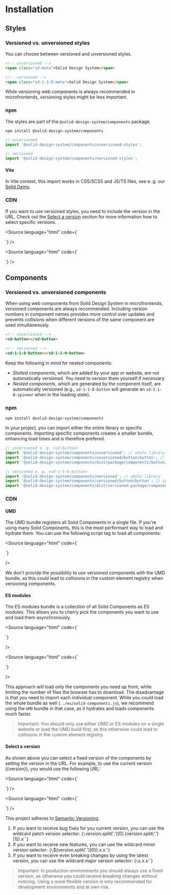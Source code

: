 
<Meta title="Docs/General/Installation" />

# Installation

## Styles

### Versioned vs. unversioned styles

You can choose between versioned and unversioned styles.

```html
<!-- unversioned -->
<span class="sd-meta">Solid Design System</span>
```

```html
<!-- versioned -->
<span class="sd-1-1-0-meta">Solid Design System</span>
```

While versioning web components is always recommended in microfrontends, versioning styles might be less important.

### npm

The styles are part of the `@solid-design-system/components` package.

```shell
npm install @solid-design-system/components
```

```js
// unversioned
import '@solid-design-system/components/unversioned-styles';

// versioned
import '@solid-design-system/components/versioned-styles';
```

#### Vite

In Vite context, this import works in CSS/SCSS and JS/TS files, see e. g. our [Solid Demo](https://github.com/solid-design-system/solid-design-system-demo/blob/main/src/index.scss).

### CDN

If you want to use versioned styles, you need to include the version in the URL. Check out the [Select a version](#select-a-version) section for more information how to select specific versions.

<Source language="html" code={`<!-- unversioned e. g. <span class="sd-meta">...</span> -->
<link rel="stylesheet" href="${cdnBase}/${version}/styles/solid-components.css" />`}
/>

<Source language="html" code={`<!-- versioned e. g. <span class="sd-1-1-0-meta">...</span> -->
<link rel="stylesheet" href="${cdnBase}/${version}/versioned-styles/solid-components.css" />`}
/>

## Components

### Versioned vs. unversioned components

When using web components from Solid Design System in microfrontends, versioned components are always recommended. Including version numbers in component names provides more control over updates and prevents collisions when different versions of the same component are used simultaneously.

```html
<!-- unversioned -->
<sd-button></sd-button>
```

```html
<!-- versioned -->
<sd-1-1-0-button></sd-1-1-0-button>
```

Keep the following in mind for nested components:

- _Slotted components_, which are added by your app or website, are not automatically versioned. You need to version them yourself if necessary.
- _Nested components_, which are generated by the component itself, are automatically versioned (e.g., `sd-1-1-0-button` will generate an `sd-1-1-0-spinner` when in the loading state).

### npm

```shell
npm install @solid-design-system/components
```

In your project, you can import either the entire library or specific components.
Importing specific components creates a smaller bundle, enhancing load times and is therefore prefered.

```js
// unversioned e. g. <sd-button>
import '@solid-design-system/components/unversioned'; // whole library
import '@solid-design-system/components/unversioned/button/button'; // specific component
import '@solid-design-system/components/dist/package/components/button/button'; // specific component in a Stencil / Webpack setup
```

```js
// versioned e. g. <sd-1-1-0-button>
import '@solid-design-system/components/versioned'; // whole library
import '@solid-design-system/components/versioned/button/button'; // specific component
import '@solid-design-system/components/dist/versioned-package/components/button/button'; // specific component in a Stencil / Webpack setup
```

### CDN

#### UMD

The UMD bundle registers all Solid Components in a single file. If you're using many Solid Components, this is the most performant way to load and hydrate them.
You can use the following script tag to load all components:

<Source
  language="html"
  code={`<!-- unversioned e. g. <sd-button> -->
<script src="${cdnBase}/${version}/components/umd/solid-components.js" type="module"></script>`}
/>

We don't provide the possibility to use versioned components with the UMD bundle, as this could lead to collisions in the custom element registry when versioning components.

#### ES modules

The ES modules bundle is a collection of all Solid Components as ES modules.
This allows you to cherry pick the components you want to use and load them asynchronously.

<Source language="html" code={`<!-- unversioned e. g. <sd-button> -->
<script src="${cdnBase}/${version}/components/es/button.js" type="module"></script>`}
/>

<Source language="html" code={`<!-- versioned e. g. <sd-1-1-0-button> -->
<script src="${cdnBase}/${version}/versioned-components/es/button.js" type="module"></script>`}
/>

This approach will load only the components you need up front, while limiting the number of files the browser has to download.
The disadvantage is that you need to import each individual component.
While you could load the whole bundle as well (`../es/solid-components.js`), we recommend using the `UMD` bundle in that case, as it hydrates and loads components much faster.

> Important: You should only use either UMD or ES modules on a single website or load the UMD build first, as this otherwise could lead to collisions in the custom element registry.

#### Select a version

As shown above you can select a fixed version of the components by setting the version in the URL. For example, to use the current version ({version}), you would use the following URL:

<Source language="html" code={`<!-- unversioned e. g. <sd-button> -->
<script src="${cdnBase}/${version}/components/es/button.js" type="module"></script>`} />

<Source language="html" code={`<!-- versioned e. g. <sd-1-1-0-button> -->
<script src="${cdnBase}/${version}/versioned-components/es/button.js" type="module"></script>`} />

This project adheres to [Semantic Versioning](http://semver.org/).

1. If you want to receive bug fixes for you current version, you can use the wildcard patch version selector: <Markdown>{`\`${version.split('.')[0]}.${version.split('.')[1]}.x\``}</Markdown>
2. If you want to receive new features, you can use the wildcard minor version selector: <Markdown>{`\`${version.split('.')[0]}.x.x\``}</Markdown>
3. If you want to receive even breaking changes by using the latest version, you can use the wildcard major version selector: <Markdown>{`\`x.x.x\``}</Markdown>

> Important: In production environments you should always use a fixed version, as otherwise you could receive breaking changes without noticing. Using a more flexible version is only recommended for development environments and at own risk.
